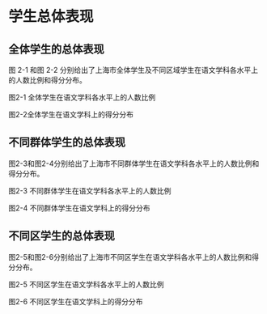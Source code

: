 <!-- chapter total -->

\mytext

# 学生总体表现

## 全体学生的总体表现

图 2-1 和图 2-2 分别给出了上海市全体学生及不同区域学生在语文学科各水平上的人数比例和得分分布。



图2-1 全体学生在语文学科各水平上的人数比例


图2-2全体学生在语文学科上的得分分布


## 不同群体学生的总体表现

图2-3和图2-4分别给出了上海市不同群体学生在语文学科各水平上的人数比例和得分分布。


图2-3 不同群体学生在语文学科各水平上的人数比例



图2-4 不同群体学生在语文学科上的得分分布


## 不同区学生的总体表现

图2-5和图2-6分别给出了上海市不同区学生在语文学科各水平上的人数比例和得分分布。


图2-5 不同区学生在语文学科各水平上的人数比例



图2-6 不同区学生在语文学科上的得分分布



<!-- end of chapter total -->
